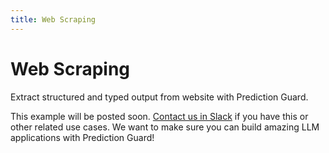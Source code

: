 ```yaml
---
title: Web Scraping
---
```


# Web Scraping

Extract structured and typed output from website with Prediction Guard. 

This example will be posted soon. [Contact us in Slack](support) if you have this or other related use cases. We want to make sure you can build amazing LLM applications with Prediction Guard!
